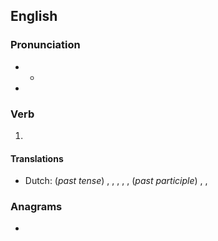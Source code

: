 ==English==

===Pronunciation===
* {{IPA|en|/ˈslʌŋ/}}
** {{audio|en|LL-Q1860 (eng)-Vealhurl-slung.wav|Audio (UK)}}
* {{rhymes|en|ʌŋ|s=1}}

===Verb===
{{head|en|verb form}}

# {{en-past of|sling}}

====Translations====
{{trans-top|simple past tense and past participle of sling}}
* Dutch: (''past tense'') {{t+|nl|slingerde}}, {{t+|nl|slingerden}}, {{t+|nl|wierp}}, {{t+|nl|wierpen}}, {{t+|nl|hing op}}, {{t+|nl|hingen op}} (''past participle'') {{t+|nl|geslingerd}}, {{t+|nl|geworpen}}, {{t+|nl|opgehangen}}
{{trans-mid}}
{{trans-bottom}}

===Anagrams===
* {{anagrams|en|a=glnsu|Lungs|lungs}}